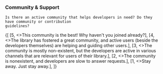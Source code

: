 
<Content>
    <h3 className="subtitle is-5">Community & Support</h3>

    Is there an active community that helps developers in need? Do they have community or contribution
    guidelines?
</Content>

<Review>
    {[
        [5, <>This community is the best! Why haven't you joined already?</>],
        [4, <>The library has fostered a great community, and active users (beside the developers themselves) are
            helping and guiding other users.</>],
        [3, <>The community is mostly non-existent, but the developers are active in various channels that are relevant
            for users of their library.</>],
        [2, <>The community is nonexistent, and developers are slow to answer requests.</>],
        [1, <>Stay away. Just stay away.</>],
    ]}
</Review>